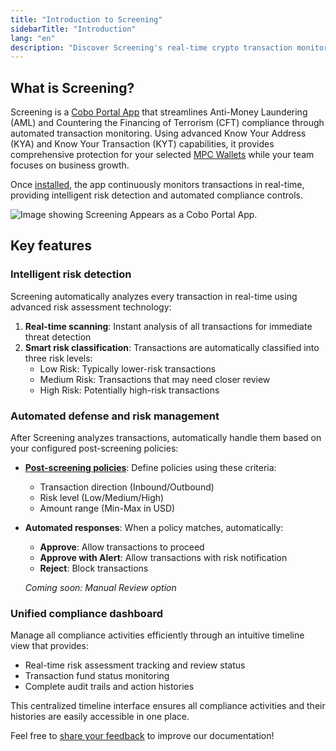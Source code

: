 ```yaml
---
title: "Introduction to Screening"
sidebarTitle: "Introduction"
lang: "en"
description: "Discover Screening's real-time crypto transaction monitoring with KYA/KYT capabilities. Automate AML/CFT compliance with risk detection and smart policy enforcement."
---
```


## What is Screening?

Screening is a [Cobo Portal App](/en/apps/introduction) that streamlines Anti-Money Laundering (AML) and Countering the Financing of Terrorism (CFT) compliance through automated transaction monitoring. Using advanced Know Your Address (KYA) and Know Your Transaction (KYT) capabilities, it provides comprehensive protection for your selected [MPC Wallets](/en/portal/mpc-wallets/introduction) while your team focuses on business growth.

Once [installed](/en/apps/screening/set-up), the app continuously monitors transactions in real-time, providing intelligent risk detection and automated compliance controls.

<img src="/en/images/portal-apps/screening/screening-in-app-store.png" className="screenshot_modal" alt="Image showing Screening Appears as a Cobo Portal App."/>

## Key features

### Intelligent risk detection

Screening automatically analyzes every transaction in real-time using advanced risk assessment technology:

1. **Real-time scanning**: Instant analysis of all transactions for immediate threat detection
2. **Smart risk classification**: Transactions are automatically classified into three risk levels:
   - Low Risk: Typically lower-risk transactions
   - Medium Risk: Transactions that may need closer review
   - High Risk: Potentially high-risk transactions

### Automated defense and risk management

After Screening analyzes transactions, automatically handle them based on your configured post-screening policies:

- [**Post-screening policies**](/en/apps/screening/risk-policies#post-screening-policies):
  Define policies using these criteria:
  - Transaction direction (Inbound/Outbound)
  - Risk level (Low/Medium/High)
  - Amount range (Min-Max in USD)

- **Automated responses**:
  When a policy matches, automatically:
  - **Approve**: Allow transactions to proceed
  - **Approve with Alert**: Allow transactions with risk notification
  - **Reject**: Block transactions

  *Coming soon: Manual Review option*

### Unified compliance dashboard

Manage all compliance activities efficiently through an intuitive timeline view that provides:

- Real-time risk assessment tracking and review status
- Transaction fund status monitoring
- Complete audit trails and action histories

This centralized timeline interface ensures all compliance activities and their histories are easily accessible in one place.

<Tip>Feel free to [share your feedback](https://forms.zohopublic.com/cobo/form/DocumentFeedbackForm/formperma/QvLOhxJv1_JMsJ-1dleZ8Itb_7rzN-LtgvsDdxosoVI?referrername=manuals) to improve our documentation!</Tip>
